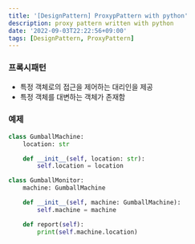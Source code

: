 ```yaml
---
title: '[DesignPattern] ProxypPattern with python'
description: proxy pattern written with python
date: '2022-09-03T22:22:56+09:00'
tags: [DesignPattern, ProxyPattern]
---
```


### 프록시패턴
- 특정 객체로의 접근을 제어하는 대리인을 제공
- 특정 객체를 대변하는 객체가 존재함

### 예제
```python
class GumballMachine:
    location: str

    def __init__(self, location: str):
        self.location = location

class GumballMonitor:
    machine: GumballMachine

    def __init__(self, machine: GumballMachine):
        self.machine = machine

    def report(self):
        print(self.machine.location)
```

